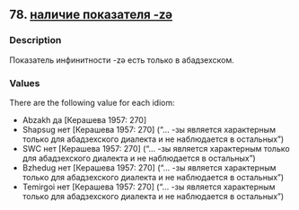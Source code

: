 ## 78. <a href =  'https://agricolamz.github.io/The_Circassian_Isoglosses_Database/78.html'>наличие показателя -zə</a>
### Description

Показатель инфинитности -zə есть только в абадзехском.

### Values
There are the following value for each idiom:

* Abzakh  да [Керашева 1957: 270] 
* Shapsug  нет [Керашева 1957: 270] ("... -зы является характерным только для абадзехского диалекта и не наблюдается в остальных")
* SWC  нет [Керашева 1957: 270] ("... -зы является характерным только для абадзехского диалекта и не наблюдается в остальных")
* Bzhedug  нет [Керашева 1957: 270] ("... -зы является характерным только для абадзехского диалекта и не наблюдается в остальных")
* Temirgoi  нет [Керашева 1957: 270] ("... -зы является характерным только для абадзехского диалекта и не наблюдается в остальных")

